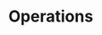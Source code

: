 # Operations

<div id='redoc-container'>
</div>
<script>
  (function() {
  Redoc.init('/_static/api/tag_manager_authorized_api_operations.json', {}, document.getElementById('redoc-container'), () => {
    window.prepareRedocMenu ? window.prepareRedocMenu() : setTimeout(() => {
      window.prepareRedocMenu()
    }, 2000)
  })})();
</script>

